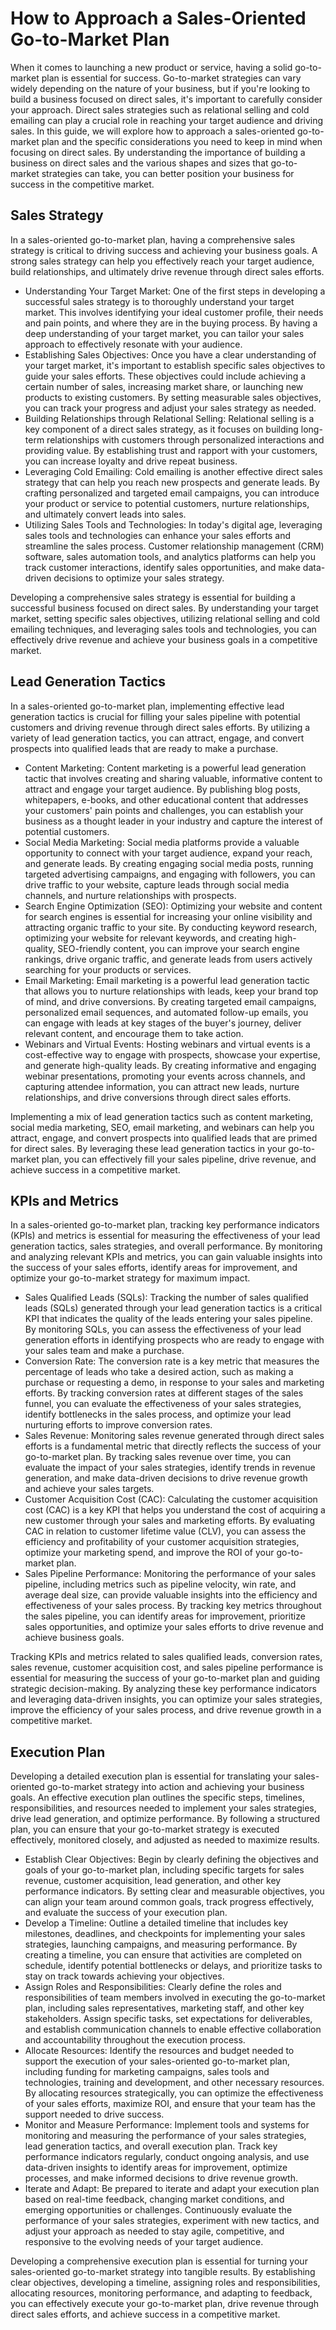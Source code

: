# How to Approach a Sales-Oriented Go-to-Market Plan

When it comes to launching a new product or service, having a solid go-to-market plan is essential for success. Go-to-market strategies can vary widely depending on the nature of your business, but if you're looking to build a business focused on direct sales, it's important to carefully consider your approach. Direct sales strategies such as relational selling and cold emailing can play a crucial role in reaching your target audience and driving sales. In this guide, we will explore how to approach a sales-oriented go-to-market plan and the specific considerations you need to keep in mind when focusing on direct sales. By understanding the importance of building a business on direct sales and the various shapes and sizes that go-to-market strategies can take, you can better position your business for success in the competitive market.

## Sales Strategy

In a sales-oriented go-to-market plan, having a comprehensive sales strategy is critical to driving success and achieving your business goals. A strong sales strategy can help you effectively reach your target audience, build relationships, and ultimately drive revenue through direct sales efforts.

- Understanding Your Target Market:
  One of the first steps in developing a successful sales strategy is to thoroughly understand your target market. This involves identifying your ideal customer profile, their needs and pain points, and where they are in the buying process. By having a deep understanding of your target market, you can tailor your sales approach to effectively resonate with your audience.
- Establishing Sales Objectives:
  Once you have a clear understanding of your target market, it's important to establish specific sales objectives to guide your sales efforts. These objectives could include achieving a certain number of sales, increasing market share, or launching new products to existing customers. By setting measurable sales objectives, you can track your progress and adjust your sales strategy as needed.
- Building Relationships through Relational Selling:
  Relational selling is a key component of a direct sales strategy, as it focuses on building long-term relationships with customers through personalized interactions and providing value. By establishing trust and rapport with your customers, you can increase loyalty and drive repeat business.
- Leveraging Cold Emailing:
  Cold emailing is another effective direct sales strategy that can help you reach new prospects and generate leads. By crafting personalized and targeted email campaigns, you can introduce your product or service to potential customers, nurture relationships, and ultimately convert leads into sales.
- Utilizing Sales Tools and Technologies:
  In today's digital age, leveraging sales tools and technologies can enhance your sales efforts and streamline the sales process. Customer relationship management (CRM) software, sales automation tools, and analytics platforms can help you track customer interactions, identify sales opportunities, and make data-driven decisions to optimize your sales strategy.

Developing a comprehensive sales strategy is essential for building a successful business focused on direct sales. By understanding your target market, setting specific sales objectives, utilizing relational selling and cold emailing techniques, and leveraging sales tools and technologies, you can effectively drive revenue and achieve your business goals in a competitive market.

## Lead Generation Tactics

In a sales-oriented go-to-market plan, implementing effective lead generation tactics is crucial for filling your sales pipeline with potential customers and driving revenue through direct sales efforts. By utilizing a variety of lead generation tactics, you can attract, engage, and convert prospects into qualified leads that are ready to make a purchase.

- Content Marketing:
  Content marketing is a powerful lead generation tactic that involves creating and sharing valuable, informative content to attract and engage your target audience. By publishing blog posts, whitepapers, e-books, and other educational content that addresses your customers' pain points and challenges, you can establish your business as a thought leader in your industry and capture the interest of potential customers.
- Social Media Marketing:
  Social media platforms provide a valuable opportunity to connect with your target audience, expand your reach, and generate leads. By creating engaging social media posts, running targeted advertising campaigns, and engaging with followers, you can drive traffic to your website, capture leads through social media channels, and nurture relationships with prospects.
- Search Engine Optimization (SEO):
  Optimizing your website and content for search engines is essential for increasing your online visibility and attracting organic traffic to your site. By conducting keyword research, optimizing your website for relevant keywords, and creating high-quality, SEO-friendly content, you can improve your search engine rankings, drive organic traffic, and generate leads from users actively searching for your products or services.
- Email Marketing:
  Email marketing is a powerful lead generation tactic that allows you to nurture relationships with leads, keep your brand top of mind, and drive conversions. By creating targeted email campaigns, personalized email sequences, and automated follow-up emails, you can engage with leads at key stages of the buyer's journey, deliver relevant content, and encourage them to take action.
- Webinars and Virtual Events:
  Hosting webinars and virtual events is a cost-effective way to engage with prospects, showcase your expertise, and generate high-quality leads. By creating informative and engaging webinar presentations, promoting your events across channels, and capturing attendee information, you can attract new leads, nurture relationships, and drive conversions through direct sales efforts.

Implementing a mix of lead generation tactics such as content marketing, social media marketing, SEO, email marketing, and webinars can help you attract, engage, and convert prospects into qualified leads that are primed for direct sales. By leveraging these lead generation tactics in your go-to-market plan, you can effectively fill your sales pipeline, drive revenue, and achieve success in a competitive market.

## KPIs and Metrics

In a sales-oriented go-to-market plan, tracking key performance indicators (KPIs) and metrics is essential for measuring the effectiveness of your lead generation tactics, sales strategies, and overall performance. By monitoring and analyzing relevant KPIs and metrics, you can gain valuable insights into the success of your sales efforts, identify areas for improvement, and optimize your go-to-market strategy for maximum impact.

- Sales Qualified Leads (SQLs):
  Tracking the number of sales qualified leads (SQLs) generated through your lead generation tactics is a critical KPI that indicates the quality of the leads entering your sales pipeline. By monitoring SQLs, you can assess the effectiveness of your lead generation efforts in identifying prospects who are ready to engage with your sales team and make a purchase.
- Conversion Rate:
  The conversion rate is a key metric that measures the percentage of leads who take a desired action, such as making a purchase or requesting a demo, in response to your sales and marketing efforts. By tracking conversion rates at different stages of the sales funnel, you can evaluate the effectiveness of your sales strategies, identify bottlenecks in the sales process, and optimize your lead nurturing efforts to improve conversion rates.
- Sales Revenue:
  Monitoring sales revenue generated through direct sales efforts is a fundamental metric that directly reflects the success of your go-to-market plan. By tracking sales revenue over time, you can evaluate the impact of your sales strategies, identify trends in revenue generation, and make data-driven decisions to drive revenue growth and achieve your sales targets.
- Customer Acquisition Cost (CAC):
  Calculating the customer acquisition cost (CAC) is a key KPI that helps you understand the cost of acquiring a new customer through your sales and marketing efforts. By evaluating CAC in relation to customer lifetime value (CLV), you can assess the efficiency and profitability of your customer acquisition strategies, optimize your marketing spend, and improve the ROI of your go-to-market plan.
- Sales Pipeline Performance:
  Monitoring the performance of your sales pipeline, including metrics such as pipeline velocity, win rate, and average deal size, can provide valuable insights into the efficiency and effectiveness of your sales process. By tracking key metrics throughout the sales pipeline, you can identify areas for improvement, prioritize sales opportunities, and optimize your sales efforts to drive revenue and achieve business goals.

Tracking KPIs and metrics related to sales qualified leads, conversion rates, sales revenue, customer acquisition cost, and sales pipeline performance is essential for measuring the success of your go-to-market plan and guiding strategic decision-making. By analyzing these key performance indicators and leveraging data-driven insights, you can optimize your sales strategies, improve the efficiency of your sales process, and drive revenue growth in a competitive market.

## Execution Plan

Developing a detailed execution plan is essential for translating your sales-oriented go-to-market strategy into action and achieving your business goals. An effective execution plan outlines the specific steps, timelines, responsibilities, and resources needed to implement your sales strategies, drive lead generation, and optimize performance. By following a structured plan, you can ensure that your go-to-market strategy is executed effectively, monitored closely, and adjusted as needed to maximize results.

- Establish Clear Objectives:
  Begin by clearly defining the objectives and goals of your go-to-market plan, including specific targets for sales revenue, customer acquisition, lead generation, and other key performance indicators. By setting clear and measurable objectives, you can align your team around common goals, track progress effectively, and evaluate the success of your execution plan.
- Develop a Timeline:
  Outline a detailed timeline that includes key milestones, deadlines, and checkpoints for implementing your sales strategies, launching campaigns, and measuring performance. By creating a timeline, you can ensure that activities are completed on schedule, identify potential bottlenecks or delays, and prioritize tasks to stay on track towards achieving your objectives.
- Assign Roles and Responsibilities:
  Clearly define the roles and responsibilities of team members involved in executing the go-to-market plan, including sales representatives, marketing staff, and other key stakeholders. Assign specific tasks, set expectations for deliverables, and establish communication channels to enable effective collaboration and accountability throughout the execution process.
- Allocate Resources:
  Identify the resources and budget needed to support the execution of your sales-oriented go-to-market plan, including funding for marketing campaigns, sales tools and technologies, training and development, and other necessary resources. By allocating resources strategically, you can optimize the effectiveness of your sales efforts, maximize ROI, and ensure that your team has the support needed to drive success.
- Monitor and Measure Performance:
  Implement tools and systems for monitoring and measuring the performance of your sales strategies, lead generation tactics, and overall execution plan. Track key performance indicators regularly, conduct ongoing analysis, and use data-driven insights to identify areas for improvement, optimize processes, and make informed decisions to drive revenue growth.
- Iterate and Adapt:
  Be prepared to iterate and adapt your execution plan based on real-time feedback, changing market conditions, and emerging opportunities or challenges. Continuously evaluate the performance of your sales strategies, experiment with new tactics, and adjust your approach as needed to stay agile, competitive, and responsive to the evolving needs of your target audience.

Developing a comprehensive execution plan is essential for turning your sales-oriented go-to-market strategy into tangible results. By establishing clear objectives, developing a timeline, assigning roles and responsibilities, allocating resources, monitoring performance, and adapting to feedback, you can effectively execute your go-to-market plan, drive revenue through direct sales efforts, and achieve success in a competitive market.
